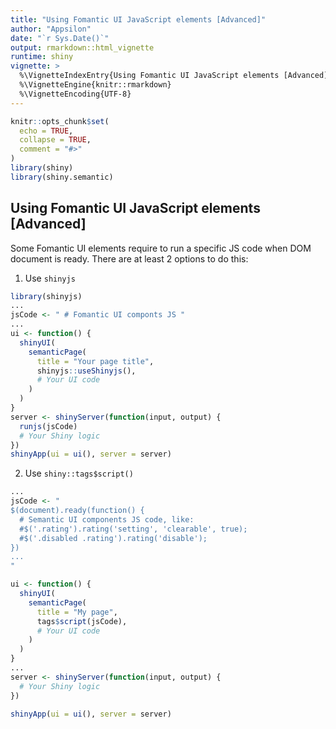 ```yaml
---
title: "Using Fomantic UI JavaScript elements [Advanced]"
author: "Appsilon"
date: "`r Sys.Date()`"
output: rmarkdown::html_vignette
runtime: shiny
vignette: >
  %\VignetteIndexEntry{Using Fomantic UI JavaScript elements [Advanced]}
  %\VignetteEngine{knitr::rmarkdown}
  %\VignetteEncoding{UTF-8}
---
```


```r
knitr::opts_chunk$set(
  echo = TRUE,
  collapse = TRUE,
  comment = "#>"
)
library(shiny)
library(shiny.semantic)
```

## Using Fomantic UI JavaScript elements [Advanced] 

Some Fomantic UI elements require to run a specific JS code when DOM document is ready. There are at least 2 options to do this:

1) Use `shinyjs`

```r
library(shinyjs)
...
jsCode <- " # Fomantic UI componts JS "
...
ui <- function() {
  shinyUI(
    semanticPage(
      title = "Your page title",
      shinyjs::useShinyjs(),
      # Your UI code
    )
  )
}
server <- shinyServer(function(input, output) {
  runjs(jsCode)
  # Your Shiny logic
})
shinyApp(ui = ui(), server = server)
```

2) Use `shiny::tags$script()`

```r
...
jsCode <- "
$(document).ready(function() {
  # Semantic UI components JS code, like:
  #$('.rating').rating('setting', 'clearable', true);
  #$('.disabled .rating').rating('disable');
})
...
"

ui <- function() {
  shinyUI(
    semanticPage(
      title = "My page",
      tags$script(jsCode),
      # Your UI code
    )
  )
}
...
server <- shinyServer(function(input, output) {
  # Your Shiny logic
})

shinyApp(ui = ui(), server = server)
```
